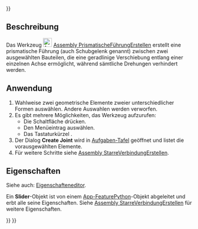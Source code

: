 <languages/>
{{UnfinishedDocu{{#translation:}}}}

{{Docnav/de
|[[Assembly_CreateJointCylindrical/de|ZylindrischeFührungErstellenl]]
|[[Assembly_CreateJointBall/de|KugelgelenkErstellen]]
|[[Assembly_Workbench/de|Assembly]]
|IconL=Assembly_CreateJointCylindrical.svg
|IconR=Assembly_CreateJointBall.svg
|IconC=Workbench_Assembly.svg
}}

{{GuiCommand/de
|Name=Assembly CreateJointSlider
|Name/de=Assembly PrismatischeFührungErstellen
|MenuLocation=Assembly → Gleitverbindung erstellen
|Workbenches=[[Assembly_Workbench/de|Assembly]]
|Shortcut={{KEY|S}}
|Version=1.0
|SeeAlso=
}}

<span id="Description"></span>
==Beschreibung==

Das Werkzeug [[Image:Assembly_CreateJointSlider.svg|24px]] [[Assembly_CreateJointSlider/de|Assembly PrismatischeFührungErstellen]] erstellt eine prismatische Führung (auch Schubgelenk genannt) zwischen zwei ausgewählten Bauteilen, die eine geradlinige Verschiebung entlang einer einzelnen Achse ermöglicht, während sämtliche Drehungen verhindert werden.

<span id="Usage"></span>
==Anwendung==

# Wahlweise zwei geometrische Elemente zweier unterschiedlicher Formen auswählen. Andere Auswahlen werden verworfen.
# Es gibt mehrere Möglichkeiten, das Werkzeug aufzurufen:
#* Die Schaltfläche {{Button|[[Image:Assembly_CreateJointSlider.svg|16px]] [[Assembly_CreateJointSlider/de|Create Slider Joint]]}} drücken.
#* Den Menüeintrag  {{MenuCommand|Assembly → [[Image:Assembly_CreateJointSlider.svg|16px]] Create Slider Joint}} auswählen.
#* Das Tastaturkürzel {{KEY|S}}.
# Der Dialog '''Create Joint''' wird in [[Task_panel/de|Aufgaben-Tafel]] geöffnet und listet die vorausgewählten Elemente.
# Für weitere Schritte siehe [[Assembly_CreateJointFixed/de#Anwendung|Assembly StarreVerbindungErstellen]].

<span id="Properties"></span>
==Eigenschaften==

Siehe auch: [[Property_editor/de|Eigenschafteneditor]].

Ein '''Slider'''-Objekt ist von einem [[App_FeaturePython/de|App-FeaturePython]]-Objekt abgeleitet und erbt alle seine Eigenschaften. Siehe [[Assembly_CreateJointFixed/de#Eigenschaften|Assembly StarreVerbindungErstellen]] für weitere Eigenschaften.


{{Docnav/de
|[[Assembly_CreateJointCylindrical/de|ZylindrischeFührungErstellenl]]
|[[Assembly_CreateJointBall/de|KugelgelenkErstellen]]
|[[Assembly_Workbench/de|Assembly]]
|IconL=Assembly_CreateJointCylindrical.svg
|IconR=Assembly_CreateJointBall.svg
|IconC=Workbench_Assembly.svg
}}

{{Assembly_Tools_navi{{#translation:}}}}
{{Userdocnavi{{#translation:}}}}
